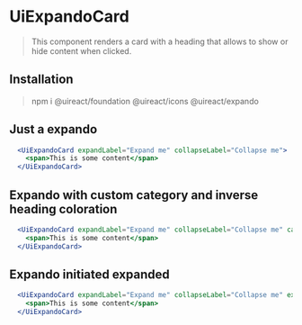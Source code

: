 

# UiExpandoCard
<Metadata packageName='expando' packageJson={packageJson} />

> This component renders a card with a heading that allows to show or hide content when clicked.

## Installation

> npm i @uireact/foundation @uireact/icons @uireact/expando

## Just a expando

```jsx live scope={{UiExpandoCard}}
  <UiExpandoCard expandLabel="Expand me" collapseLabel="Collapse me">
    <span>This is some content</span>
  </UiExpandoCard>
```

## Expando with custom category and inverse heading coloration

```jsx live scope={{UiExpandoCard}}
  <UiExpandoCard expandLabel="Expand me" collapseLabel="Collapse me" category="tertiary" headingInverseColoration>
    <span>This is some content</span>
  </UiExpandoCard>
```

## Expando initiated expanded

```jsx live scope={{UiExpandoCard}}
  <UiExpandoCard expandLabel="Expand me" collapseLabel="Collapse me" expanded>
    <span>This is some content</span>
  </UiExpandoCard>
```
